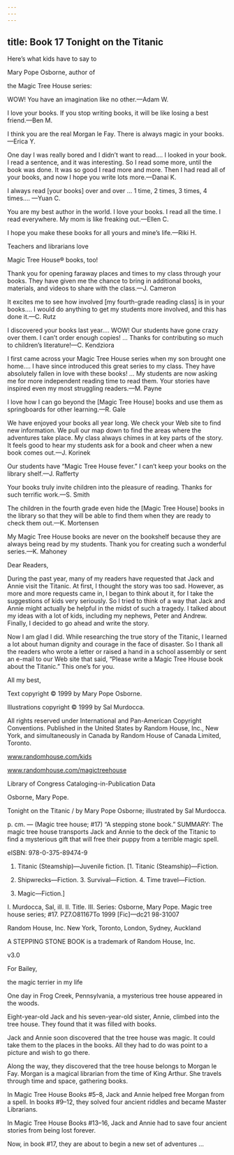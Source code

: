 ```yaml
---
---
---
```

title: Book 17 Tonight on the Titanic
---



Here’s what kids have to say to

Mary Pope Osborne, author of

the Magic Tree House series:

WOW! You have an imagination like no other.—Adam W.



I love your books. If you stop writing books, it will be like losing a best friend.—Ben M.



I think you are the real Morgan le Fay. There is always magic in your books.—Erica Y.



One day I was really bored and I didn’t want to read.… I looked in your book. I read a sentence, and it was interesting. So I read some more, until the book was done. It was so good I read more and more. Then I had read all of your books, and now I hope you write lots more.—Danai K.



I always read [your books] over and over … 1 time, 2 times, 3 times, 4 times.… —Yuan C.



You are my best author in the world. I love your books. I read all the time. I read everywhere. My mom is like freaking out.—Ellen C.



I hope you make these books for all yours and mine’s life.—Riki H.





Teachers and librarians love

Magic Tree House® books, too!

Thank you for opening faraway places and times to my class through your books. They have given me the chance to bring in additional books, materials, and videos to share with the class.—J. Cameron



It excites me to see how involved [my fourth-grade reading class] is in your books.… I would do anything to get my students more involved, and this has done it.—C. Rutz



I discovered your books last year.… WOW! Our students have gone crazy over them. I can’t order enough copies! … Thanks for contributing so much to children’s literature!—C. Kendziora



I first came across your Magic Tree House series when my son brought one home.… I have since introduced this great series to my class. They have absolutely fallen in love with these books! … My students are now asking me for more independent reading time to read them. Your stories have inspired even my most struggling readers.—M. Payne



I love how I can go beyond the [Magic Tree House] books and use them as springboards for other learning.—R. Gale



We have enjoyed your books all year long. We check your Web site to find new information. We pull our map down to find the areas where the adventures take place. My class always chimes in at key parts of the story. It feels good to hear my students ask for a book and cheer when a new book comes out.—J. Korinek



Our students have “Magic Tree House fever.” I can’t keep your books on the library shelf.—J. Rafferty



Your books truly invite children into the pleasure of reading. Thanks for such terrific work.—S. Smith



The children in the fourth grade even hide the [Magic Tree House] books in the library so that they will be able to find them when they are ready to check them out.—K. Mortensen



My Magic Tree House books are never on the bookshelf because they are always being read by my students. Thank you for creating such a wonderful series.—K. Mahoney





Dear Readers,





During the past year, many of my readers have requested that Jack and Annie visit the Titanic. At first, I thought the story was too sad. However, as more and more requests came in, I began to think about it, for I take the suggestions of kids very seriously. So I tried to think of a way that Jack and Annie might actually be helpful in the midst of such a tragedy. I talked about my ideas with a lot of kids, including my nephews, Peter and Andrew. Finally, I decided to go ahead and write the story.

Now I am glad I did. While researching the true story of the Titanic, I learned a lot about human dignity and courage in the face of disaster. So I thank all the readers who wrote a letter or raised a hand in a school assembly or sent an e-mail to our Web site that said, “Please write a Magic Tree House book about the Titanic.” This one’s for you.





All my best,





Text copyright © 1999 by Mary Pope Osborne.

Illustrations copyright © 1999 by Sal Murdocca.

All rights reserved under International and Pan-American Copyright Conventions. Published in the United States by Random House, Inc., New York, and simultaneously in Canada by Random House of Canada Limited, Toronto.

www.randomhouse.com/kids

www.randomhouse.com/magictreehouse

Library of Congress Cataloging-in-Publication Data

Osborne, Mary Pope.

Tonight on the Titanic / by Mary Pope Osborne; illustrated by Sal Murdocca.

p. cm. — (Magic tree house; #17) “A stepping stone book.” SUMMARY: The magic tree house transports Jack and Annie to the deck of the Titanic to find a mysterious gift that will free their puppy from a terrible magic spell.

eISBN: 978-0-375-89474-9

1. Titanic (Steamship)—Juvenile fiction. [1. Titanic (Steamship)—Fiction.

2. Shipwrecks—Fiction. 3. Survival—Fiction. 4. Time travel—Fiction.

5. Magic—Fiction.]

I. Murdocca, Sal, ill. II. Title. III. Series: Osborne, Mary Pope. Magic tree house series; #17. PZ7.O81167To 1999 [Fic]—dc21 98-31007

Random House, Inc. New York, Toronto, London, Sydney, Auckland

A STEPPING STONE BOOK is a trademark of Random House, Inc.

v3.0




For Bailey,

the magic terrier in my life





One day in Frog Creek, Pennsylvania, a mysterious tree house appeared in the woods.

Eight-year-old Jack and his seven-year-old sister, Annie, climbed into the tree house. They found that it was filled with books.

Jack and Annie soon discovered that the tree house was magic. It could take them to the places in the books. All they had to do was point to a picture and wish to go there.

Along the way, they discovered that the tree house belongs to Morgan le Fay. Morgan is a magical librarian from the time of King Arthur. She travels through time and space, gathering books.

In Magic Tree House Books #5–8, Jack and Annie helped free Morgan from a spell. In books #9–12, they solved four ancient riddles and became Master Librarians.

In Magic Tree House Books #13–16, Jack and Annie had to save four ancient stories from being lost forever.

Now, in book #17, they are about to begin a new set of adventures …